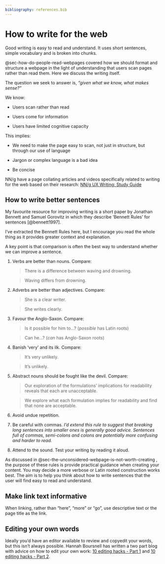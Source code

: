 ```yaml
---
bibliography: references.bib
---
```


# How to write for the web {#sec-how-to-write-for-the-web}

::: {.callout-important .unnumbered title="Summary" appearance="simple" icon="false"}
Good writing is easy to read and understand. It uses short sentences, simple vocabulary and is broken into chunks.
:::

@sec-how-do-people-read-webpages covered how we should format and structure a webpage in the light of understanding that users scan pages rather than read them. Here we discuss the writing itself.

The question we seek to answer is, *"given what we know, what makes sense?"*

We know:

-   Users scan rather than read

-   Users come for information

-   Users have limited cognitive capacity

This implies:

-   We need to make the page easy to scan, not just in structure, but through our use of language

-   Jargon or complex language is a bad idea

-   Be concise

NN/g have a page collating articles and videos specifically related to writing for the web based on their research: [NN/g UX Writing: Study Guide](https://www.nngroup.com/articles/ux-writing-study-guide/)

## How to write better sentences {#sec-how-to-write-better-sentences}

My favourite resource for improving writing is a short paper by Jonathan Bennett and Samuel Gorovitz in which they describe 'Bennett Rules' for sentences [@bennett1997].

I've extracted the Bennett Rules here, but I encourage you read the whole thing as it provides greater context and explanation.

A key point is that comparison is often the best way to understand whether we can improve a sentence.

1.  Verbs are better than nouns. Compare:

    > There is a difference between waving and drowning.

    > Waving differs from drowning.

2.  Adverbs are better than adjectives. Compare:

    > She is a clear writer.

    > She writes clearly.

3.  Favour the Anglo-Saxon. Compare:

    > Is it possible for him to...? (*possible* has Latin roots)

    > Can he...? (*can* has Anglo-Saxon roots)

4.  Banish 'very' and its ilk. Compare:

    > It's very unlikely.

    > It's unlikely.

5.  Abstract nouns should be fought like the devil. Compare:

    > Our exploration of the formulations' implications for readability reveals that each are unacceptable.

    > We explore what each formulation implies for readability and find that none are acceptable.

6.  Avoid undue repetition.

7.  Be careful with commas. *I'd extend this rule to suggest that breaking long sentences into smaller ones is generally good advice. Sentences full of commas, semi-colons and colons are potentially more confusing and harder to read.*

8.  Attend to the sound. Test your writing by reading it aloud.

As discussed in @sec-the-unconsidered-webpage-is-not-worth-creating , the purpose of these rules is provide practical guidance when creating your content. You may decide a more verbose or Latin rooted construction works best. The aim is to help you think about how to write sentences that the user will find easy to read and understand.

## Make link text informative {#sec-make-link-text-informative}

When linking, rather than "here", "more" or "go", use descriptive text or the page title as the link.

## Editing your own words {#sec-editing-your-own-words}

Ideally you'd have an editor available to review and copyedit your words, but this isn't always possible. Hannah Boursnell has written a two part blog with advice on how to edit your own work: [10 editing hacks - Part 1](https://www.hannahboursnell.com/blog/10editinghacks) and [10 editing hacks - Part 2](https://www.hannahboursnell.com/blog/10editinghacks2).

